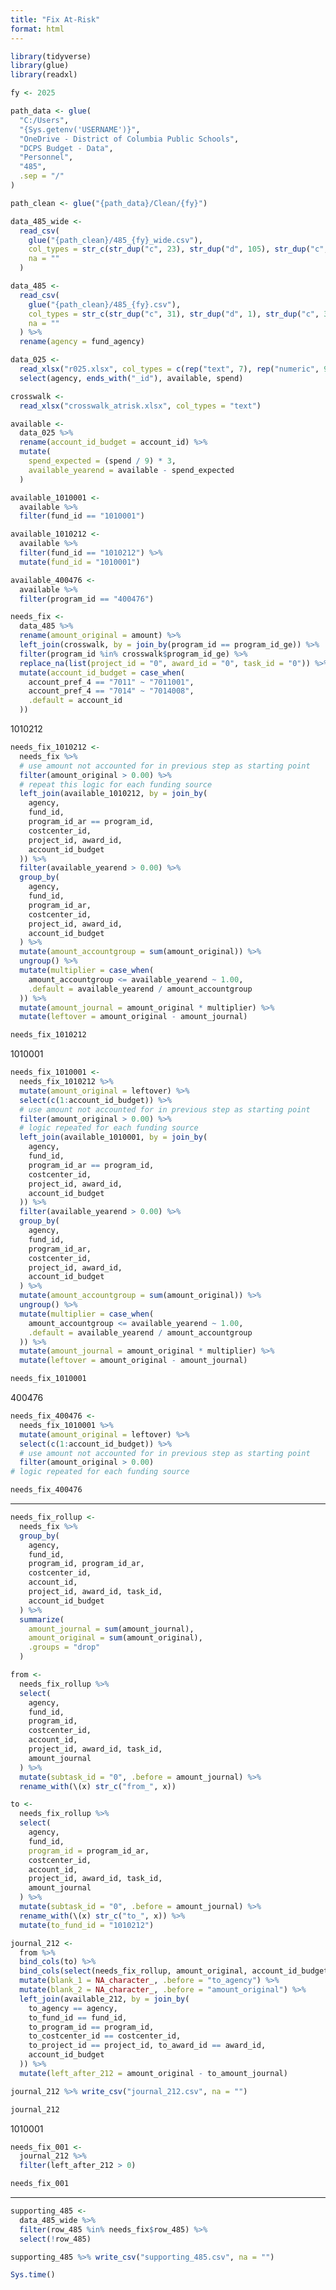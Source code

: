 ```yaml
---
title: "Fix At-Risk"
format: html
---
```


```r
library(tidyverse)
library(glue)
library(readxl)
```

```r
fy <- 2025

path_data <- glue(
  "C:/Users",
  "{Sys.getenv('USERNAME')}",
  "OneDrive - District of Columbia Public Schools",
  "DCPS Budget - Data",
  "Personnel",
  "485",
  .sep = "/"
)

path_clean <- glue("{path_data}/Clean/{fy}")
```

```r
data_485_wide <-
  read_csv(
    glue("{path_clean}/485_{fy}_wide.csv"),
    col_types = str_c(str_dup("c", 23), str_dup("d", 105), str_dup("c", 7)),
    na = ""
  )

data_485 <-
  read_csv(
    glue("{path_clean}/485_{fy}.csv"),
    col_types = str_c(str_dup("c", 31), str_dup("d", 1), str_dup("c", 3)),
    na = ""
  ) %>%
  rename(agency = fund_agency)

data_025 <-
  read_xlsx("r025.xlsx", col_types = c(rep("text", 7), rep("numeric", 9))) %>%
  select(agency, ends_with("_id"), available, spend)

crosswalk <-
  read_xlsx("crosswalk_atrisk.xlsx", col_types = "text")
```

```r
available <-
  data_025 %>%
  rename(account_id_budget = account_id) %>%
  mutate(
    spend_expected = (spend / 9) * 3,
    available_yearend = available - spend_expected
  )

available_1010001 <-
  available %>%
  filter(fund_id == "1010001")

available_1010212 <-
  available %>%
  filter(fund_id == "1010212") %>%
  mutate(fund_id = "1010001")

available_400476 <-
  available %>%
  filter(program_id == "400476")
```

```r
needs_fix <-
  data_485 %>%
  rename(amount_original = amount) %>%
  left_join(crosswalk, by = join_by(program_id == program_id_ge)) %>%
  filter(program_id %in% crosswalk$program_id_ge) %>%
  replace_na(list(project_id = "0", award_id = "0", task_id = "0")) %>%
  mutate(account_id_budget = case_when(
    account_pref_4 == "7011" ~ "7011001",
    account_pref_4 == "7014" ~ "7014008",
    .default = account_id
  ))
```

1010212

```r
needs_fix_1010212 <-
  needs_fix %>%
  # use amount not accounted for in previous step as starting point
  filter(amount_original > 0.00) %>%
  # repeat this logic for each funding source
  left_join(available_1010212, by = join_by(
    agency,
    fund_id,
    program_id_ar == program_id,
    costcenter_id,
    project_id, award_id,
    account_id_budget
  )) %>%
  filter(available_yearend > 0.00) %>%
  group_by(
    agency,
    fund_id,
    program_id_ar,
    costcenter_id,
    project_id, award_id,
    account_id_budget
  ) %>%
  mutate(amount_accountgroup = sum(amount_original)) %>%
  ungroup() %>%
  mutate(multiplier = case_when(
    amount_accountgroup <= available_yearend ~ 1.00,
    .default = available_yearend / amount_accountgroup
  )) %>%
  mutate(amount_journal = amount_original * multiplier) %>%
  mutate(leftover = amount_original - amount_journal)

needs_fix_1010212
```

1010001

```r
needs_fix_1010001 <-
  needs_fix_1010212 %>%
  mutate(amount_original = leftover) %>%
  select(c(1:account_id_budget)) %>%
  # use amount not accounted for in previous step as starting point
  filter(amount_original > 0.00) %>%
  # logic repeated for each funding source
  left_join(available_1010001, by = join_by(
    agency,
    fund_id,
    program_id_ar == program_id,
    costcenter_id,
    project_id, award_id,
    account_id_budget
  )) %>%
  filter(available_yearend > 0.00) %>%
  group_by(
    agency,
    fund_id,
    program_id_ar,
    costcenter_id,
    project_id, award_id,
    account_id_budget
  ) %>%
  mutate(amount_accountgroup = sum(amount_original)) %>%
  ungroup() %>%
  mutate(multiplier = case_when(
    amount_accountgroup <= available_yearend ~ 1.00,
    .default = available_yearend / amount_accountgroup
  )) %>%
  mutate(amount_journal = amount_original * multiplier) %>%
  mutate(leftover = amount_original - amount_journal)

needs_fix_1010001
```

400476

```r
needs_fix_400476 <-
  needs_fix_1010001 %>%
  mutate(amount_original = leftover) %>%
  select(c(1:account_id_budget)) %>%
  # use amount not accounted for in previous step as starting point
  filter(amount_original > 0.00)
# logic repeated for each funding source

needs_fix_400476
```

***

```r
needs_fix_rollup <-
  needs_fix %>%
  group_by(
    agency,
    fund_id,
    program_id, program_id_ar,
    costcenter_id,
    account_id,
    project_id, award_id, task_id,
    account_id_budget
  ) %>%
  summarize(
    amount_journal = sum(amount_journal),
    amount_original = sum(amount_original),
    .groups = "drop"
  )
```

```r
from <-
  needs_fix_rollup %>%
  select(
    agency,
    fund_id,
    program_id,
    costcenter_id,
    account_id,
    project_id, award_id, task_id,
    amount_journal
  ) %>%
  mutate(subtask_id = "0", .before = amount_journal) %>%
  rename_with(\(x) str_c("from_", x))

to <-
  needs_fix_rollup %>%
  select(
    agency,
    fund_id,
    program_id = program_id_ar,
    costcenter_id,
    account_id,
    project_id, award_id, task_id,
    amount_journal
  ) %>%
  mutate(subtask_id = "0", .before = amount_journal) %>%
  rename_with(\(x) str_c("to_", x)) %>%
  mutate(to_fund_id = "1010212")
```

```r
journal_212 <-
  from %>%
  bind_cols(to) %>%
  bind_cols(select(needs_fix_rollup, amount_original, account_id_budget)) %>%
  mutate(blank_1 = NA_character_, .before = "to_agency") %>%
  mutate(blank_2 = NA_character_, .before = "amount_original") %>%
  left_join(available_212, by = join_by(
    to_agency == agency,
    to_fund_id == fund_id,
    to_program_id == program_id,
    to_costcenter_id == costcenter_id,
    to_project_id == project_id, to_award_id == award_id,
    account_id_budget
  )) %>%
  mutate(left_after_212 = amount_original - to_amount_journal)

journal_212 %>% write_csv("journal_212.csv", na = "")

journal_212
```

1010001

```r
needs_fix_001 <-
  journal_212 %>%
  filter(left_after_212 > 0)

needs_fix_001
```

***

```r
supporting_485 <-
  data_485_wide %>%
  filter(row_485 %in% needs_fix$row_485) %>%
  select(!row_485)

supporting_485 %>% write_csv("supporting_485.csv", na = "")
```

```r
Sys.time()
```
